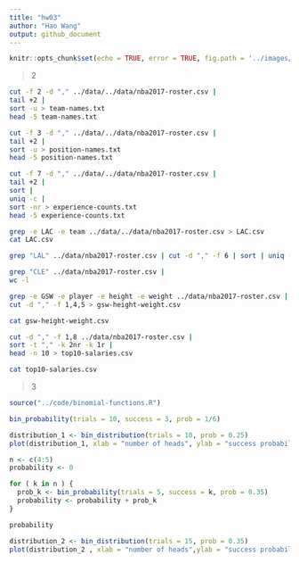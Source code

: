 ```yaml
---
title: "hw03"
author: "Hao Wang"
output: github_document
---
```


```r
knitr::opts_chunk$set(echo = TRUE, error = TRUE, fig.path = '../images/')
```

> 2

```bash
cut -f 2 -d "," ../data/../data/nba2017-roster.csv |
tail +2 |
sort -u > team-names.txt
head -5 team-names.txt
```

```bash
cut -f 3 -d "," ../data/../data/nba2017-roster.csv |
tail +2 |
sort -u > position-names.txt
head -5 position-names.txt
```

```bash
cut -f 7 -d "," ../data/../data/nba2017-roster.csv |
tail +2 |
sort |
uniq -c |
sort -nr > experience-counts.txt
head -5 experience-counts.txt
```
```bash
grep -e LAC -e team ../data/../data/nba2017-roster.csv > LAC.csv
cat LAC.csv
```

```bash
grep "LAL" ../data/nba2017-roster.csv | cut -d "," -f 6 | sort | uniq -c
```

```bash
grep "CLE" ../data/nba2017-roster.csv |
wc -l
```

```bash
grep -e GSW -e player -e height -e weight ../data/nba2017-roster.csv |
cut -d "," -f 1,4,5 > gsw-height-weight.csv

cat gsw-height-weight.csv
```

```bash
cut -d "," -f 1,8 ../data/nba2017-roster.csv |
sort -t "," -k 2nr -k 1r |
head -n 10 > top10-salaries.csv

cat top10-salaries.csv
```

> 3

```r
source("../code/binomial-functions.R")
```

```r
bin_probability(trials = 10, success = 3, prob = 1/6)
```

```r
distribution_1 <- bin_distribution(trials = 10, prob = 0.25)
plot(distribution_1, xlab = "number of heads", ylab = "success probability", main = "trials = 10, prob = 0.25")
```

```r
n <- c(4:5)
probability <- 0

for ( k in n ) {
  prob_k <- bin_probability(trials = 5, success = k, prob = 0.35)
  probability <- probability + prob_k
}

probability
```

```r
distribution_2 <- bin_distribution(trials = 15, prob = 0.35)
plot(distribution_2 , xlab = "number of heads",ylab = "success probability", main = "trials = 15, prob = 0.35")
```

